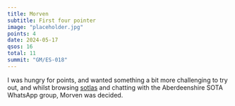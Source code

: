 ```yaml
---
title: Morven
subtitle: First four pointer
image: "placeholder.jpg"
points: 4
date: 2024-05-17
qsos: 16
total: 11
summit: "GM/ES-018"
---
```


I was hungry for points, and wanted something a bit more challenging to try out, and whilst browsing [sotlas](https://sotl.as/map/) and chatting with the Aberdeenshire SOTA WhatsApp group, Morven was decided.

